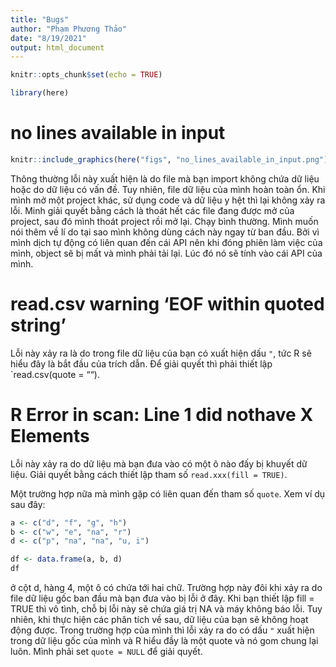 ```yaml
---
title: "Bugs"
author: "Phạm Phương Thảo"
date: "8/19/2021"
output: html_document
---
```


```r
knitr::opts_chunk$set(echo = TRUE)
```

```r
library(here)
```

# no lines available in input

```r
knitr::include_graphics(here("figs", "no_lines_available_in_input.png"))
```

Thông thường lỗi này xuất hiện là do file mà bạn import không chứa dữ liệu hoặc
do dữ liệu có vấn đề.
Tuy nhiên, file dữ liệu của mình hoàn toàn ổn. Khi mình mở một project khác, 
sử dụng code và dữ liệu y hệt thì lại không xảy ra lỗi.
Minh giải quyết bằng cách là thoát hết các file đang được mở của project, sau đó
mình thoát project rồi mở lại. Chạy bình thường.
Mình muốn nói thêm về lí do tại sao mình không dùng cách này ngay từ ban đầu.
Bởi vì mình dịch tự động có liên quan đến cái API nên khi đóng phiên làm việc của
mình, object sẽ bị mất và mình phải tải lại. Lúc đó nó sẽ tính vào cái API của mình.

# read.csv warning 'EOF within quoted string'

Lỗi này xảy ra là do trong file dữ liệu của bạn có xuất hiện dấu `"`, tức R
sẽ hiểu đây là bắt đầu của trích dẫn.
Để giải quyết thì phải thiết lập `read.csv(quote = ""). 

# R Error in scan: Line 1 did nothave X Elements 

Lỗi này xảy ra do dữ liệu mà bạn đưa vào có một ô nào đấy bị khuyết dữ liệu.
Giải quyết bằng cách thiết lập tham số `read.xxx(fill = TRUE)`. 

Một trường hợp nữa mà mình gặp có liên quan đến tham số `quote`.
Xem ví dụ sau đây:

```r
a <- c("d", "f", "g", "h")
b <- c("w", "e", "na", "r")
d <- c("p", "na", "na", "u, i")

df <- data.frame(a, b, d)
df
```

ở cột d, hàng 4, một ô có chứa tới hai chữ. 
Trường hợp này đôi khi xảy ra do file dữ liệu gốc ban đầu mà bạn đưa vào bị lỗi ở đây. 
Khi bạn thiết lập fill = TRUE thì vô tình, chỗ bị lỗi này sẽ chứa giá trị NA và máy không báo lỗi.
Tuy nhiên, khi thực hiện các phân tích về sau, dữ liệu của bạn sẽ không hoạt động được.
Trong trường hợp của mình thì lỗi xảy ra do có dấu `"` xuất hiện trong dữ liệu gốc của mình và R hiểu đầy là một quote và nó gom chung lại luôn.
Mình phải set `quote = NULL` để giải quyết.


